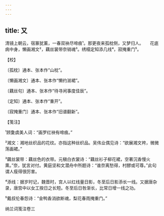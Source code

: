 ```yaml
---
---
---
```

title: 又
---







清镜上朝云，宿篆犹薰，一春双袂尽啼痕¹。那更夜来孤枕侧，又梦归人。　　花底病中身，懒画湘文²，藕丝裳带奈销魂³。绣榻定知添几线⁴，寂掩重门⁵。





【校】


〔孤枕〕通本、张本作“山枕”。

〔懒画湘文〕通本、张本作“懒约湔裙”。

〔藕丝句〕通本、张本作“待寻闲事度佳辰”。

〔定知〕通本、张本作“重开”。

〔寂掩重门〕通本、张本作“旧谱翻新”。





【笺注】


¹顾夐虞美人词：“画罗红袂有啼痕。”

²湘文：湘地丝织品的花纹。亦指这种丝织品。吴伟业偶见诗：“欲展湘文袴，微微荡画裙。”

³藕丝裳带：藕丝色的衣带。元稹白衣裳诗：“藕丝衫子柳花裙，空著沉香慢火熏。”奈，犹言对付。黄庭坚和文潜舟中所题诗：“谁奈离愁得，村醪或可尊。”此句谓人瘦得很厉害。

⁴添线：据岁时记，魏晋时，宫人以红线量日影，冬至后日影添长一线。又据唐杂录，唐宫中以女工揆日之长短。冬至后日咎渐长，比常日增一线之功。

⁵戴叔伦春怨诗：“金鸭香消欲断魂，梨花春雨掩重门。”





纳兰词笺注卷三